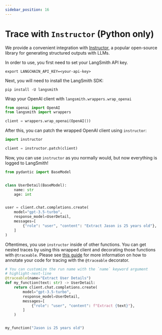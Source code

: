 ```yaml
---
sidebar_position: 16
---
```


# Trace with `Instructor` (Python only)

We provide a convenient integration with [Instructor](https://jxnl.github.io/instructor/), a popular open-source library for generating structured outputs with LLMs.

In order to use, you first need to set your LangSmith API key.

```shell
export LANGCHAIN_API_KEY=<your-api-key>
```

Next, you will need to install the LangSmith SDK:

```shell
pip install -U langsmith
```

Wrap your OpenAI client with `langsmith.wrappers.wrap_openai`

```python
from openai import OpenAI
from langsmith import wrappers

client = wrappers.wrap_openai(OpenAI())
```

After this, you can patch the wrapped OpenAI client using `instructor`:

```python
import instructor

client = instructor.patch(client)
```

Now, you can use `instructor` as you normally would, but now everything is logged to LangSmith!

```python
from pydantic import BaseModel


class UserDetail(BaseModel):
    name: str
    age: int


user = client.chat.completions.create(
    model="gpt-3.5-turbo",
    response_model=UserDetail,
    messages=[
        {"role": "user", "content": "Extract Jason is 25 years old"},
    ]
)
```

Oftentimes, you use `instructor` inside of other functions.
You can get nested traces by using this wrapped client and decorating those functions with `@traceable`.
Please see [this guide](./annotate_code) for more information on how to annotate your code for tracing with the `@traceable` decorator.

```python
# You can customize the run name with the `name` keyword argument
# highlight-next-line
@traceable(name="Extract User Details")
def my_function(text: str) -> UserDetail:
    return client.chat.completions.create(
        model="gpt-3.5-turbo",
        response_model=UserDetail,
        messages=[
            {"role": "user", "content": f"Extract {text}"},
        ]
    )


my_function("Jason is 25 years old")
```
